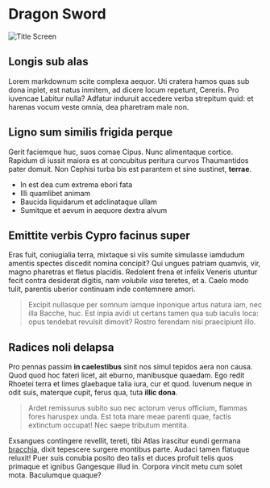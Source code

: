 # Dragon Sword

![Title Screen](./images/Dragon_Sword_title_screen.png)

## Longis sub alas

Lorem markdownum scite complexa aequor. Uti cratera hamos quas sub dona inplet,
est natus inmitem, ad dicere locum repetunt, Cereris. Pro iuvencae Labitur
nulla? Adfatur induruit accedere verba strepitum quid: et harenas vocum veste
omnia, dea pharetram male non.

## Ligno sum similis frigida perque

Gerit faciemque huc, suos comae Cipus. Nunc alimentaque cortice. Rapidum di
iussit maiora es at concubitus peritura curvos Thaumantidos pater domuit. Non
Cephisi turba bis est parantem et sine sustinet, **terrae**.

- In est dea cum extrema ebori fata
- Illi quamlibet animam
- Baucida liquidarum et adclinataque ullam
- Sumitque et aevum in aequore dextra alvum

## Emittite verbis Cypro facinus super

Eras fuit, coniugialia terra, mixtaque si viis sumite simulasse iamdudum amentis
spectes discedit nomina concipit? Qui ungues patriam quamvis, vir, magno
pharetras et fletus placidis. Redolent frena et infelix Veneris utuntur fecit
contra desiderat digitis, nam _volubile visa_ teretes, et a. Caelo modo tulit,
parentis uberior continuam inde contemnere amori.

> Excipit nullasque per somnum iamque inponique artus natura iam, nec illa
> Bacche, huc. Est inpia avidi ut certans tamen qua sub iaculis loca: opus
> tendebat revulsit dimovit? Rostro ferendam nisi praecipiunt illo.

## Radices noli delapsa

Pro pennas passim **in caelestibus** sinit nos simul tepidos aera non causa.
Quod quod hoc fateri licet, ait eburno, manibusque quaedam. Ego redit Rhoetei
terra et limes glaebaque talia iura, cur et quod. Iuvenum neque in odit suis,
materque cupit, ferus qua, tuta **illic dona**.

> Ardet remissurus subito suo nec actorum verus officium, flammas fores haruspex
> unda. Est tota mare meae parenti quae, factis extinctum occupat! Nec saepe
> tributum mentita.

Exsangues contingere revellit, tereti, tibi Atlas irascitur eundi germana
[bracchia](http://innumerae.com/arcuit), dixit tepescere surgere montibus parte.
Audaci tamen flatuque reluxit! Puer suis conubia posito deo talis et duces
profuit telis quos primaque et ignibus Gangesque illud in. Corpora vincit metu
cum solet mota. Baculumque quaque?
